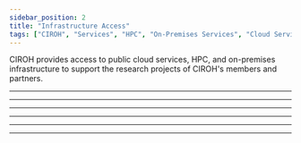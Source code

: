 ```yaml
---
sidebar_position: 2
title: "Infrastructure Access"
tags: ["CIROH", "Services", "HPC", "On-Premises Services", "Cloud Services", "2i2c", "AWS", "Google Cloud", "JupyterHub", "Pantarhei", "Wukong", "BigQuery"]
---
```



<TableOfContents />

CIROH provides access to public cloud services, HPC, and on-premises infrastructure to support the research projects of CIROH's members and partners.

<InfrastructureNavigator />

---

<SectionWrapper id="public-cloud">
  <PublicCloud />
</SectionWrapper>

---

<SectionWrapper id="jupyterhub">
  <CIROHJupyterHub />
</SectionWrapper>

---

<SectionWrapper id="on-premises">
  <OnPremises />
</SectionWrapper>

---

<SectionWrapper id="nsf-access">
  <NSFAccessAllocations />
</SectionWrapper>

---

<SectionWrapper id="bigquery">
  <NWMBigQuery />
</SectionWrapper>

---

<SectionWrapper id="workshops">
  <WorkshopSupport />
</SectionWrapper>